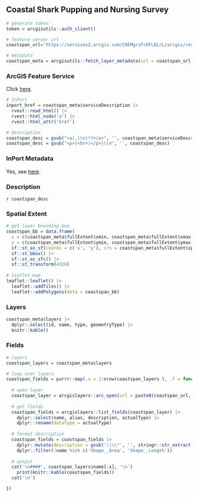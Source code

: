 ## Coastal Shark Pupping and Nursing Survey

```r
# generate token
token = arcgisutils::auth_client()

# feature server url
coastspan_url='https://services2.arcgis.com/C8EMgrsFcRFL6LrL/arcgis/rest/services/Coastal_Shark_Pupping_and_Nursing_Survey_Strata/FeatureServer'

# metadata
coastspan_meta = arcgisutils::fetch_layer_metadata(url = coastspan_url, token = token)
```

### ArcGIS Feature Service

Click [here](`r coastspan_url`).

```r
# InPort
inport_href = coastspan_meta$serviceDescription |>
  rvest::read_html() |>
  rvest::html_node('a') |>
  rvest::html_attr('href')

# description
coastspan_desc = gsub("<a(.|\n)*?</a>", '', coastspan_meta$serviceDescription)
coastspan_desc = gsub("<p>|<br>|</p>|\\n", '', coastspan_desc)
```

### InPort Metadata

Yes, see [here](`r inport_href`).

### Description

`r coastspan_desc`

### Spatial Extent

```r
# get layer bounding box
coastspan_bb = data.frame(
  x = c(coastspan_meta$fullExtent$xmin, coastspan_meta$fullExtent$xmax), 
  y = c(coastspan_meta$fullExtent$ymin, coastspan_meta$fullExtent$ymax)) |>
  sf::st_as_sf(coords = c('x', 'y'), crs = coastspan_meta$fullExtent$spatialReference$latestWkid) |>
  sf::st_bbox() |>
  sf::st_as_sfc() |>
  sf::st_transform(4326)
  
# leaflet map
leaflet::leaflet() |>
  leaflet::addTiles() |>
  leaflet::addPolygons(data = coastspan_bb)
```

### Layers

```r
coastspan_meta$layers |>
  dplyr::select(id, name, type, geometryType) |>
  knitr::kable()
```

### Fields

```r
# layers 
coastspan_layers = coastspan_meta$layers

# loop over layers
coastspan_fields = purrr::map(.x = 1:nrow(coastspan_layers ), .f = function(.x) {
  
  # open layer
  coastspan_layer = arcgislayers::arc_open(url = paste0(coastspan_url, '/', coastspan_layers$id[.x]), token = token)
  
  # get fields
  coastspan_fields = arcgislayers::list_fields(coastspan_layer) |>
    dplyr::select(name, alias, description, actualType) |>
    dplyr::rename(dataType = actualType)
  
  # format description
  coastspan_fields = coastspan_fields |>
    dplyr::mutate(description = gsub(':|\\"', '', stringr::str_extract(description, ':\\s*([^,]+)'))) |>
    dplyr::filter(!name %in% c('Shape__Area', 'Shape__Length'))
  
  # output
  cat('\n####', coastspan_layers$name[.x], '\n')
    print(knitr::kable(coastspan_fields))
  cat('\n')

})

```
